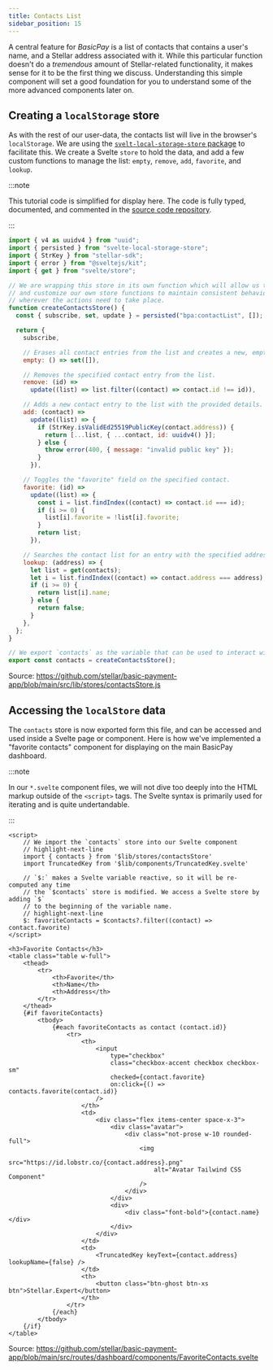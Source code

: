 ```yaml
---
title: Contacts List
sidebar_position: 15
---
```


A central feature for _BasicPay_ is a list of contacts that contains a user's name, and a Stellar address associated with it. While this particular function doesn't do a _tremendous_ amount of Stellar-related functionality, it makes sense for it to be the first thing we discuss. Understanding this simple component will set a good foundation for you to understand some of the more advanced components later on.

## Creating a `localStorage` store

As with the rest of our user-data, the contacts list will live in the browser's `localStorage`. We are using the [`svelt-local-storage-store` package] to facilitate this. We create a Svelte `store` to hold the data, and add a few custom functions to manage the list: `empty`, `remove`, `add`, `favorite`, and `lookup`.

:::note

This tutorial code is simplified for display here. The code is fully typed, documented, and commented in the [source code repository].

:::

```js file="/src/lib/stores/contactsStore.js"
import { v4 as uuidv4 } from "uuid";
import { persisted } from "svelte-local-storage-store";
import { StrKey } from "stellar-sdk";
import { error } from "@sveltejs/kit";
import { get } from "svelte/store";

// We are wrapping this store in its own function which will allow us to write
// and customize our own store functions to maintain consistent behavior
// wherever the actions need to take place.
function createContactsStore() {
  const { subscribe, set, update } = persisted("bpa:contactList", []);

  return {
    subscribe,

    // Erases all contact entries from the list and creates a new, empty contact list.
    empty: () => set([]),

    // Removes the specified contact entry from the list.
    remove: (id) =>
      update((list) => list.filter((contact) => contact.id !== id)),

    // Adds a new contact entry to the list with the provided details.
    add: (contact) =>
      update((list) => {
        if (StrKey.isValidEd25519PublicKey(contact.address)) {
          return [...list, { ...contact, id: uuidv4() }];
        } else {
          throw error(400, { message: "invalid public key" });
        }
      }),

    // Toggles the "favorite" field on the specified contact.
    favorite: (id) =>
      update((list) => {
        const i = list.findIndex((contact) => contact.id === id);
        if (i >= 0) {
          list[i].favorite = !list[i].favorite;
        }
        return list;
      }),

    // Searches the contact list for an entry with the specified address.
    lookup: (address) => {
      let list = get(contacts);
      let i = list.findIndex((contact) => contact.address === address);
      if (i >= 0) {
        return list[i].name;
      } else {
        return false;
      }
    },
  };
}

// We export `contacts` as the variable that can be used to interact with the contacts store.
export const contacts = createContactsStore();
```

Source: <https://github.com/stellar/basic-payment-app/blob/main/src/lib/stores/contactsStore.js>

## Accessing the `localStore` data

The `contacts` store is now exported form this file, and can be accessed and used inside a Svelte page or component. Here is how we've implemented a "favorite contacts" component for displaying on the main BasicPay dashboard.

:::note

In our `*.svelte` component files, we will not dive too deeply into the HTML markup outside of the `<script>` tags. The Svelte syntax is primarily used for iterating and is quite undertandable.

:::

```svelte file="/src/routes/dashboard/components/FavoriteContacts.svelte"
<script>
    // We import the `contacts` store into our Svelte component
    // highlight-next-line
    import { contacts } from '$lib/stores/contactsStore'
    import TruncatedKey from '$lib/components/TruncatedKey.svelte'

    // `$:` makes a Svelte variable reactive, so it will be re-computed any time
    // the `$contacts` store is modified. We access a Svelte store by adding `$`
    // to the beginning of the variable name.
    // highlight-next-line
    $: favoriteContacts = $contacts?.filter((contact) => contact.favorite)
</script>

<h3>Favorite Contacts</h3>
<table class="table w-full">
    <thead>
        <tr>
            <th>Favorite</th>
            <th>Name</th>
            <th>Address</th>
        </tr>
    </thead>
    {#if favoriteContacts}
        <tbody>
            {#each favoriteContacts as contact (contact.id)}
                <tr>
                    <th>
                        <input
                            type="checkbox"
                            class="checkbox-accent checkbox checkbox-sm"
                            checked={contact.favorite}
                            on:click={() => contacts.favorite(contact.id)}
                        />
                    </th>
                    <td>
                        <div class="flex items-center space-x-3">
                            <div class="avatar">
                                <div class="not-prose w-10 rounded-full">
                                    <img
                                        src="https://id.lobstr.co/{contact.address}.png"
                                        alt="Avatar Tailwind CSS Component"
                                    />
                                </div>
                            </div>
                            <div>
                                <div class="font-bold">{contact.name}</div>
                            </div>
                        </div>
                    </td>
                    <td>
                        <TruncatedKey keyText={contact.address} lookupName={false} />
                    </td>
                    <th>
                        <button class="btn-ghost btn-xs btn">Stellar.Expert</button>
                    </th>
                </tr>
            {/each}
        </tbody>
    {/if}
</table>
```

Source: <https://github.com/stellar/basic-payment-app/blob/main/src/routes/dashboard/components/FavoriteContacts.svelte>

[`svelt-local-storage-store` package]: https://github.com/joshnuss/svelte-local-storage-store
[source code repository]: https://github.com/stellar/basic-payment-app
